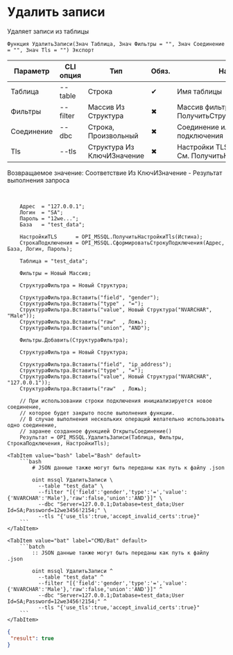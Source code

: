 ﻿---
sidebar_position: 13
description: Удалить записи и другие функции для работы с MSSQL в Открытом пакете интеграций - бесплатной open-source библиотеке интеграций для 1С:Предприятие 8, OneScript и CLI
keywords: [1C, 1С, 1С:Предприятие, 1С:Предприятие 8.3, API, Интеграция, Сервисы, Обмен, OneScript, CLI, MSSQL]
---


# Удалить записи
 Удаляет записи из таблицы



`Функция УдалитьЗаписи(Знач Таблица, Знач Фильтры = "", Знач Соединение = "", Знач Tls = "") Экспорт`

  | Параметр | CLI опция | Тип | Обяз. | Назначение |
  |-|-|-|-|-|
  | Таблица | --table | Строка | &#x2714; | Имя таблицы |
  | Фильтры | --filter | Массив Из Структура | &#x2716; | Массив фильтров. См. ПолучитьСтруктуруФильтраЗаписей |
  | Соединение | --dbc | Строка, Произвольный | &#x2716; | Соединение или строка подключения |
  | Tls | --tls | Структура Из КлючИЗначение | &#x2716; | Настройки TLS, если необходимо. См. ПолучитьНастройкиTls |

  
  Возвращаемое значение:   Соответствие Из КлючИЗначение - Результат выполнения запроса

<br/>




```bsl title="Пример использования для 1С:Предприятие/OneScript"
    Адрес  = "127.0.0.1";
    Логин  = "SA";
    Пароль = "12we...";
    База   = "test_data";

    НастройкиTLS      = OPI_MSSQL.ПолучитьНастройкиTls(Истина);
    СтрокаПодключения = OPI_MSSQL.СформироватьСтрокуПодключения(Адрес, База, Логин, Пароль);

    Таблица = "test_data";

    Фильтры = Новый Массив;

    СтруктураФильтра = Новый Структура;

    СтруктураФильтра.Вставить("field", "gender");
    СтруктураФильтра.Вставить("type" , "=");
    СтруктураФильтра.Вставить("value", Новый Структура("NVARCHAR", "Male"));
    СтруктураФильтра.Вставить("raw"  , Ложь);
    СтруктураФильтра.Вставить("union", "AND");

    Фильтры.Добавить(СтруктураФильтра);

    СтруктураФильтра = Новый Структура;

    СтруктураФильтра.Вставить("field", "ip_address");
    СтруктураФильтра.Вставить("type" , "=");
    СтруктураФильтра.Вставить("value", Новый Структура("NVARCHAR", "127.0.0.1"));
    СтруктураФильтра.Вставить("raw"  , Ложь);

    // При использовании строки подключения инициализируется новое соединение,
    // которое будет закрыто после выполнения функции.
    // В случае выполнения нескольких операций желательно использовать одно соединение,
    // заранее созданное функцией ОткрытьСоединение()
    Результат = OPI_MSSQL.УдалитьЗаписи(Таблица, Фильтры, СтрокаПодключения, НастройкиTls);
```
    

 <Tabs>
  
    <TabItem value="bash" label="Bash" default>
        ```bash
            # JSON данные также могут быть переданы как путь к файлу .json
            
            oint mssql УдалитьЗаписи \
              --table "test_data" \
              --filter "[{'field':'gender','type':'=','value':{'NVARCHAR':'Male'},'raw':false,'union':'AND'}]" \
              --dbc "Server=127.0.0.1;Database=test_data;User Id=SA;Password=12we3456!2154;" \
              --tls "{'use_tls':true,'accept_invalid_certs':true}"
        ```
    </TabItem>
  
    <TabItem value="bat" label="CMD/Bat" default>
        ```batch
            :: JSON данные также могут быть переданы как путь к файлу .json
            
            oint mssql УдалитьЗаписи ^
              --table "test_data" ^
              --filter "[{'field':'gender','type':'=','value':{'NVARCHAR':'Male'},'raw':false,'union':'AND'}]" ^
              --dbc "Server=127.0.0.1;Database=test_data;User Id=SA;Password=12we3456!2154;" ^
              --tls "{'use_tls':true,'accept_invalid_certs':true}"
        ```
    </TabItem>
</Tabs>


```json title="Результат"
{
 "result": true
}
```
